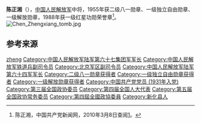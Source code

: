 {{noteTA
|1=zh-hans:蒋介石;zh-hk:蒋介石;zh-tw:蒋中正;
|2=zh-hans:斯大林;zh-hk:史太林;zh-tw:史達林;
|3=zh-cn:朝鲜战争; zh-sg:韩战; zh-tw:韓戰; zh-hk:韓戰;}}
{{Infobox_officeholder
| name = 陈正湘
| image name = Chen Zhengxiang.jpg
| width = 200
| now = 
| period = 
| Sex =
| different name =
| party = {{中国共产党}}
| nationality = {{PRC}}
| Native place =
| date of birth = 1911年10月5日
| place of birth = {{QIN}}[[湖南省|湖南省]][[新化县|新化县]]圳上村
| date of death = {{death date and age|1993|12|2|1911|10|5}}
| place of death = {{PRC}}[[北京|北京]]
| religion = [[共产主义|共产主义]]
| spouse = 
| relatives = 
| educate = 
* 1937年初，抗日军政大学
| past =
* 红1军团第1师1团连长、营长，第2师5团代理团长，红5军团第15师45团团长
* 红1师1团团长
* 八路军第115师685团副团长
* 晋察冀第四、第十一军分区司令员
* 冀晋军区副司令员，晋察冀军区第4司令员
* 1955－1959年，北京军区副司令员
| work =
}}
'''陈正湘'''（{{bd|1911年|10月5日|1993年|12月2日}}），[[中国人民解放军|中国人民解放军]]中将，1955年获二级八一勋章、一级独立自由勋章、一级解放勋章，1988年获一级红星功勋荣誉章<ref name="官方">陈正湘，中国共产党新闻网，2010年3月8日查阅[http://dangshi.people.com.cn/GB/165617/165618/166491/167908/9975062.html]。</ref>。
[[File:Chen_Zhengxiang_tomb.jpg|thumb]]
== 参考来源 ==
{{reflist}}

{{中国军事人物小作品}}
{{中國人民解放軍開國中將}}
{{DEFAULTSORT:chen zhengxiang}}

[[Category:陈姓|zheng]]
[[Category:中国人民解放军陆军第六十七集团军军长|Category:中国人民解放军陆军第六十七集团军军长]]
[[Category:中国人民解放军铁道兵副司令员|Category:中国人民解放军铁道兵副司令员]]
[[Category:北京军区副司令员|Category:北京军区副司令员]]
[[Category:中国人民解放军陆军第六十四军军长|Category:中国人民解放军陆军第六十四军军长]]
[[Category:二级八一勋章获得者|Category:二级八一勋章获得者]]
[[Category:一级独立自由勋章获得者|Category:一级独立自由勋章获得者]]
[[Category:一级解放勋章获得者|Category:一级解放勋章获得者]]
[[Category:中国共产党党员_(1931年入党)|Category:中国共产党党员 (1931年入党)]]
[[Category:第三届全国政协委员|Category:第三届全国政协委员]]
[[Category:第四届全国人大代表|Category:第四届全国人大代表]]
[[Category:第五届全国政协常务委员|Category:第五届全国政协常务委员]]
[[Category:第四屆全國政協委員|Category:第四屆全國政協委員]]
[[Category:新化县人|Category:新化县人]]
